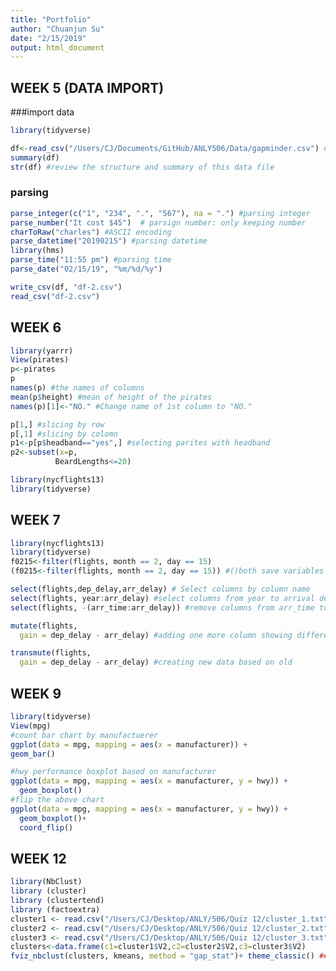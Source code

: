```yaml
---
title: "Portfolio"
author: "Chuanjun Su"
date: "2/15/2019"
output: html_document
---
```



## WEEK 5 (DATA IMPORT)

###import data

```r
library(tidyverse)

df<-read_csv("/Users/CJ/Documents/GitHub/ANLY506/Data/gapminder.csv") #importing data from data folder
summary(df) 
str(df) #review the structure and summary of this data file
```

### parsing 

```r
parse_integer(c("1", "234", ".", "567"), na = ".") #parsing integer
parse_number("It cost $45")  # parsign number: only keeping number
charToRaw("charles") #ASCII encoding
parse_datetime("20190215") #parsing datetime
library(hms)
parse_time("11:55 pm") #parsing time
parse_date("02/15/19", "%m/%d/%y") 

write_csv(df, "df-2.csv")
read_csv("df-2.csv")

```

## WEEK 6

```r
library(yarrr)
View(pirates)
p<-pirates
p
names(p) #the names of columns
mean(p$height) #mean of height of the pirates
names(p)[1]<-"NO." #Change name of 1st column to "NO."

p[1,] #slicing by row
p[,1] #slicing by colomn
p1<-p[p$headband=="yes",] #selecting parites with headband
p2<-subset(x=p,
          BeardLengths<=20) 

library(nycflights13)
library(tidyverse)

```


## WEEK 7

```r
library(nycflights13)
library(tidyverse)
f0215<-filter(flights, month == 2, day == 15)
(f0215<-filter(flights, month == 2, day == 15)) #()both save variables and prints out the results

select(flights,dep_delay,arr_delay) # Select columns by column name
select(flights, year:arr_delay) #select columns from year to arrival delay
select(flights, -(arr_time:arr_delay)) #remove columns from arr_time to arr_delay

mutate(flights,
  gain = dep_delay - arr_delay) #adding one more column showing difference of arr_delay and dee_delay

transmute(flights,
  gain = dep_delay - arr_delay) #creating new data based on old 


```

## WEEK 9

```r
library(tidyverse)
View(mpg)
#count bar chart by manufactuerer 
ggplot(data = mpg, mapping = aes(x = manufacturer)) +
geom_bar()

#hwy performance boxplot based on manufacturer 
ggplot(data = mpg, mapping = aes(x = manufacturer, y = hwy)) +
  geom_boxplot()
#flip the above chart
ggplot(data = mpg, mapping = aes(x = manufacturer, y = hwy)) +
  geom_boxplot()+
  coord_flip()


```
## WEEK 12

```r
library(NbClust)
library (cluster)
library (clustertend)
library (factoextra)
cluster1 <- read.csv("/Users/CJ/Desktop/ANLY/506/Quiz 12/cluster_1.txt",sep=" ",header = FALSE)
cluster2 <- read.csv("/Users/CJ/Desktop/ANLY/506/Quiz 12/cluster_2.txt",sep=" ",header = FALSE)
cluster3 <- read.csv("/Users/CJ/Desktop/ANLY/506/Quiz 12/cluster_3.txt",sep=" ",header = FALSE)
clusters<-data.frame(c1=cluster1$V2,c2=cluster2$V2,c3=cluster3$V2) 
fviz_nbclust(clusters, kmeans, method = "gap_stat")+ theme_classic() ##use Gap Statistic Method to get the optimal number of cluster which is 4 in this case

```

